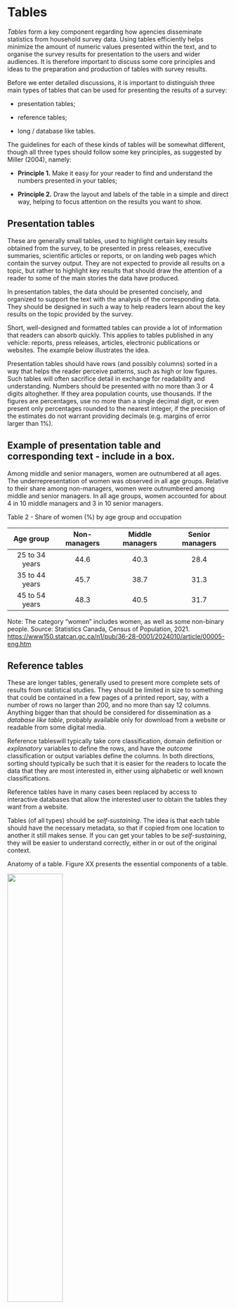 # Tables

*Tables* form a key component regarding how agencies disseminate statistics from household survey data. Using tables efficiently helps minimize the amount of numeric values presented within the text, and to organise the survey results for presentation to the users and wider audiences. It is therefore important to discuss some core principles and ideas to the preparation and production of tables with survey results.

Before we enter detailed discussions, it is important to distinguish three main types of tables that can be used for presenting the results of a survey:

-   presentation tables;

-   reference tables;

-   long / database like tables.

The guidelines for each of these kinds of tables will be somewhat different, though all three types should follow some key principles, as suggested by Miller (2004), namely:

-   **Principle 1.** Make it easy for your reader to find and understand the numbers presented in your tables;

-   **Principle 2.** Draw the layout and labels of the table in a simple and direct way, helping to focus attention on the results you want to show.

## Presentation tables

These are generally small tables, used to highlight certain key results obtained from the survey, to be presented in press releases, executive summaries, scientific articles or reports, or on landing web pages which contain the survey output. They are not expected to provide all results on a topic, but rather to highlight key results that should draw the attention of a reader to some of the main stories the data have produced.

In presentation tables, the data should be presented concisely, and organized to support the text with the analysis of the corresponding data. They should be designed in such a way to help readers learn about the key results on the topic provided by the survey.

Short, well-designed and formatted tables can provide a lot of information that readers can absorb quickly. This applies to tables published in any vehicle: reports, press releases, articles, electronic publications or websites. The example below illustrates the idea.

Presentation tables should have rows (and possibly columns) sorted in a way that helps the reader perceive patterns, such as high or low figures. Such tables will often sacrifice detail in exchange for readability and understanding. Numbers should be presented with no more than 3 or 4 digits altoghether. If they area population counts, use thousands. If the figures are percentages, use no more than a single decimal digit, or even present only percentages rounded to the nearest integer, if the precision of the estimates do not warrant providing decimals (e.g. margins of error larger than 1%).

## Example of presentation table and corresponding text - include in a box.

Among middle and senior managers, women are outnumbered at all ages. The underrepresentation of women was observed in all age groups. Relative to their share among non-managers, women were outnumbered among middle and senior managers. In all age groups, women accounted for about 4 in 10 middle managers and 3 in 10 senior managers.

Table 2 - Share of women (%) by age group and occupation

|   Age group    | Non-managers | Middle managers | Senior managers |
|:--------------:|:------------:|:---------------:|:---------------:|
| 25 to 34 years |     44.6     |      40.3       |      28.4       |
| 35 to 44 years |     45.7     |      38.7       |      31.3       |
| 45 to 54 years |     48.3     |      40.5       |      31.7       |

Note: The category "women" includes women, as well as some non-binary people. Source: Statistics Canada, Census of Population, 2021. <https://www150.statcan.gc.ca/n1/pub/36-28-0001/2024010/article/00005-eng.htm>

## Reference tables

These are longer tables, generally used to present more complete sets of results from statistical studies. They should be limited in size to something that could be contained in a few pages of a printed report, say, with a number of rows no larger than 200, and no more than say 12 columns. Anything bigger than that should be considered for dissemination as a *database like table*, probably available only for download from a website or readable from some digital media.

Reference tableswill typically take core classification, domain definition or *explanatory* variables to define the rows, and have the *outcome* classification or output variables define the columns. In both directions, sorting should typically be such that it is easier for the readers to locate the data that they are most interested in, either using alphabetic or well known classifications.

Reference tables have in many cases been replaced by access to interactive databases that allow the interested user to obtain the tables they want from a website.

Tables (of all types) should be *self-sustaining*. The idea is that each table should have the necessary metadata, so that if copied from one location to another it still makes sense. If you can get your tables to be *self-sustaining*, they will be easier to understand correctly, either in or out of the original context.

Anatomy of a table. Figure XX presents the essential components of a table.

![](pics/Table1.jpg){fig-align="center" width="50%"}

The title (and optional subtitle) of a table must provide a clear and precise indication of the data that will be presented in the table. These elements, combined, must answer the questions about what, where and when regarding the data to be presented inside the table. Be concise and avoid using verbs.

Column header elements should identify the data that is displayed in each column of the table. They must also provide much of the relevant metadata: unit of measurement, time period, geographical area, etc.

Stub elements, provided as the first column in the table, should identify the data that is displayed in each row of the table.

The source of the data must always be provided at the bottom of the table, and must indicate the organization responsible and the name of the survey or study that produced the results contained in the table. The omission of the citation of the source prevents the reader from seeking more information about the data presented, and should be avoided.

The Notes are optional, but they can be used to provide additional details about the data as needed to understand and use it correctly. Avoid using long texts, which if needed, would be better placed in a document that is then cited in the Notes section. If there is more than one Note, number sequentially, and use the numbers to indicate the corresponding calls inside the table. Make sure that the calls to Notes are sufficiently distinct from the actual figures / numbers inside te table to avoid confusion.

The Data is the most important piece of information that the user expects to get from the table. Therefore, it is essential to present them in a way that is easy to extract the relevant information. For some tables, depending on the message you want to convey, it may be easier to search for information by rows or columns. This should be the most important consideration when deciding whether to present the table in portrait or landscape orientation. Dividing lines, dotted lines, shading, and even spacing can be helpful in guiding the reader to read the table in the 'right' direction.

Some basic rules for presenting the data include:

-   Use similar spacing for columns whenever possible;
-   Avoid any unnecessary text;
-   The width of the table should be only the width necessary to present the data, and not the entire width of the available space;
-   Time series data should be presented in chronological order – for reference tables, in ascending order; for presentation tables, this order can be reverse or descending to display the most recent data first;
-   Data on categorical variables should be presented using standard classifications; in reference tables, categories should be ordered according to the standard classification; in presentation tables, they can be presented in (descending) order of frequency to highlight the most frequent categories first;
-   Use as few decimal places as possible;
-   Use thousands separators; space is a better separator because it does not vary with the decimal separator according to language;
-   Always align the numbers to the right, ensuring that the decimal separator (comma or period, depending on the language) are aligned;
-   Never center the values unless they all have the same number of digits;
-   Do not leave blank cells on the table; missing values or 'not applicable' situations must be identified with an appropriate symbol;
-   Round the data to units that make sense in each case; aim for providing 3 or 4 significant digits in presentation tables;
-   Rounding is also useful when the data is not very accurate, but be careful not to lose precision.

The recommendations provided here to reference tables should also apply to longer tables provided as databases, but these can have additional resources if they are embedded on websites. For example, there may be support for users to sort tables using the values in each column, which would be useful for large tables where the user may be looking for the higher (or lower) values in a given column.


